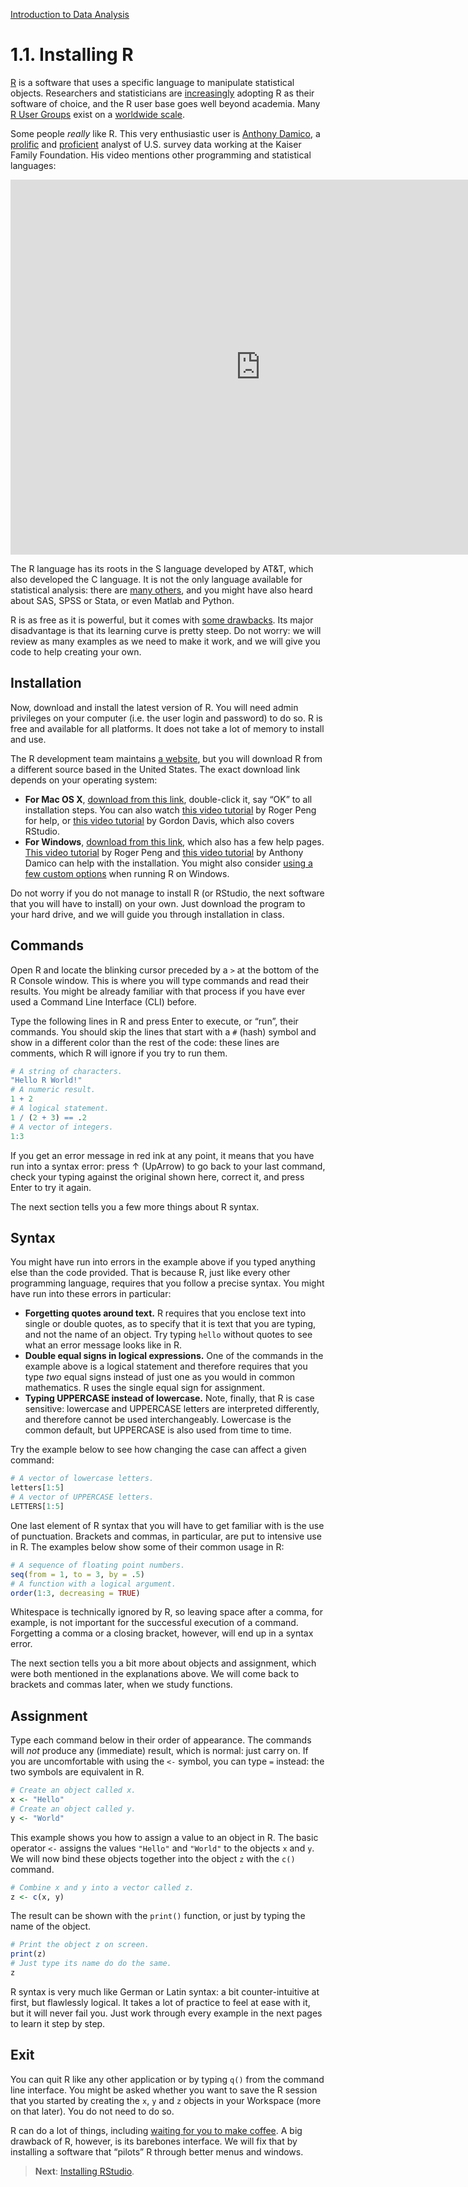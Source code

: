 <style>@import url(style.css);</style>
[Introduction to Data Analysis](index.html "Course index")

# 1.1. Installing R

[R](http://www.r-project.org/) is a software that uses a specific language to manipulate statistical objects. Researchers and statisticians are [increasingly](http://r4stats.com/articles/popularity/) adopting R as their software of choice, and the R user base goes well beyond academia. Many [R User Groups](http://www.r-bloggers.com/RUG/) exist on a [worldwide scale](http://blog.revolutionanalytics.com/local-r-groups.html).

Some people *really* like R. This very enthusiastic user is [Anthony Damico](https://github.com/ajdamico), a [prolific](http://www.ajdamico.com/p/work.html) and [proficient](http://www.asdfree.com/) analyst of U.S. survey data working at the Kaiser Family Foundation. His video mentions other programming and statistical languages:

<iframe src="http://player.vimeo.com/video/52999628?badge=0" width="800" height="600" frameborder="0" webkitAllowFullScreen mozallowfullscreen allowFullScreen></iframe>

The R language has its roots in the S language developed by AT&T, which also developed the C language. It is not the only language available for statistical analysis: there are [many others](http://brenocon.com/blog/2009/02/comparison-of-data-analysis-packages-r-matlab-scipy-excel-sas-spss-stata/), and you might have also heard about SAS, SPSS or Stata, or even Matlab and Python.

R is as free as it is powerful, but it comes with [some drawbacks](http://badhessian.org/seven-reasons-to-use-r-for-social-network-analysis-and-three-reasons-against/). Its major disadvantage is that its learning curve is pretty steep. Do not worry: we will review as many examples as we need to make it work, and we will give you code to help creating your own.

## Installation

Now, download  and install the latest version of R. You will need admin privileges on your computer (i.e. the user login and password) to do so. R is free and available for all platforms. It does not take a lot of memory to install and use.

The R development team maintains [a website](http://www.r-project.org/), but you will download R from a different source based in the United States. The exact download link depends on your operating system:

- __For Mac OS X__, [download from this link](http://cran.us.r-project.org/bin/macosx/), double-click it, say "OK" to all installation steps. You can also watch [this video tutorial](https://www.youtube.com/watch?v=Icawuhf0Yqo) by Roger Peng for help, or [this video tutorial](https://www.youtube.com/watch?v=WJDrYUqNrHg&list=PL8BE0E317807A9A21) by Gordon Davis, which also covers RStudio.
- __For Windows__, [download from this link](http://cran.us.r-project.org/bin/windows/base/), which also has a few help pages. [This video tutorial](https://www.youtube.com/watch?v=mfGFv-iB724) by Roger Peng and [this video tutorial](http://www.screenr.com/kzT8) by Anthony Damico can help with the installation. You might also consider [using a few custom options](https://www.youtube.com/watch?v=Lc2sgDTzrV8) when running R on Windows.

Do not worry if you do not manage to install R (or RStudio, the next software that you will have to install) on your own. Just download the program to your hard drive, and we will guide you through installation in class.

## Commands

Open R and locate the blinking cursor preceded by a `>` at the bottom of the R Console window. This is where you will type commands and read their results. You might be already familiar with that process if you have ever used a Command Line Interface (CLI) before.

Type the following lines in R and press Enter to execute, or "run", their commands. You should skip the lines that start with a `#` (hash) symbol and show in a different color than the rest of the code: these lines are comments, which R will ignore if you try to run them.

```r
# A string of characters.
"Hello R World!"
# A numeric result.
1 + 2
# A logical statement.
1 / (2 + 3) == .2
# A vector of integers.
1:3
```

If you get an error message in red ink at any point, it means that you have run into a syntax error: press &uarr; (UpArrow) to go back to your last command, check your typing against the original shown here, correct it, and press Enter to try it again.

The next section tells you a few more things about R syntax.

## Syntax

You might have run into errors in the example above if you typed anything else than the code provided. That is because R, just like every other programming language, requires that you follow a precise syntax. You might have run into these errors in particular:

- __Forgetting quotes around text.__ R requires that you enclose text into single or double quotes, as to specify that it is text that you are typing, and not the name of an object. Try typing `hello` without quotes to see what an error message looks like in R.
- __Double equal signs in logical expressions.__ One of the commands in the example above is a logical statement and therefore requires that you type _two_ equal signs instead of just one as you would in common mathematics. R uses the single equal sign for assignment.
- __Typing UPPERCASE instead of lowercase.__ Note, finally, that R is case sensitive: lowercase and UPPERCASE letters are interpreted differently, and therefore cannot be used interchangeably. Lowercase is the common default, but UPPERCASE is also used from time to time.

Try the example below to see how changing the case can affect a given command:

```r
# A vector of lowercase letters.
letters[1:5]
# A vector of UPPERCASE letters.
LETTERS[1:5]
```

One last element of R syntax that you will have to get familiar with is the use of punctuation. Brackets and commas, in particular, are put to intensive use in R. The examples below show some of their common usage in R:

```r
# A sequence of floating point numbers.
seq(from = 1, to = 3, by = .5)
# A function with a logical argument.
order(1:3, decreasing = TRUE)
```

Whitespace is technically ignored by R, so leaving space after a comma, for example, is not important for the successful execution of a command. Forgetting a comma or a closing bracket, however, will end up in a syntax error.

The next section tells you a bit more about objects and assignment, which were both mentioned in the explanations above. We will come back to brackets and commas later, when we study functions. 

## Assignment

Type each command below in their order of appearance. The commands will _not_ produce any (immediate) result, which is normal: just carry on. If you are uncomfortable with using the `<-` symbol, you can type `=` instead: the two symbols are equivalent in R.

```r
# Create an object called x.
x <- "Hello"
# Create an object called y.
y <- "World"
```

This example shows you how to assign a value to an object in R. The basic operator `<-` assigns the values `"Hello"` and `"World"` to the objects `x` and `y`. We will now bind these objects together into the object `z` with the `c()` command.

```r
# Combine x and y into a vector called z.
z <- c(x, y)
```

The result can be shown with the `print()` function, or just by typing the name of the object.

```r
# Print the object z on screen.
print(z)
# Just type its name do do the same.
z
```

R syntax is very much like German or Latin syntax: a bit counter-intuitive at first, but flawlessly logical. It takes a lot of practice to feel at ease with it, but it will never fail you. Just work through every example in the next pages to learn it step by step.

## Exit

You can quit R like any other application or by typing `q()` from the command line interface. You might be asked whether you want to save the R session that you started by creating the `x`, `y` and `z` objects in your Workspace (more on that later). You do not need to do so.

R can do a lot of things, including [waiting for you to make coffee](http://vimeo.com/43305640). A big drawback of R, however, is its barebones interface. We will fix that by installing a software that "pilots" R through better menus and windows.

> __Next__: [Installing RStudio](012_rstudio.html).
